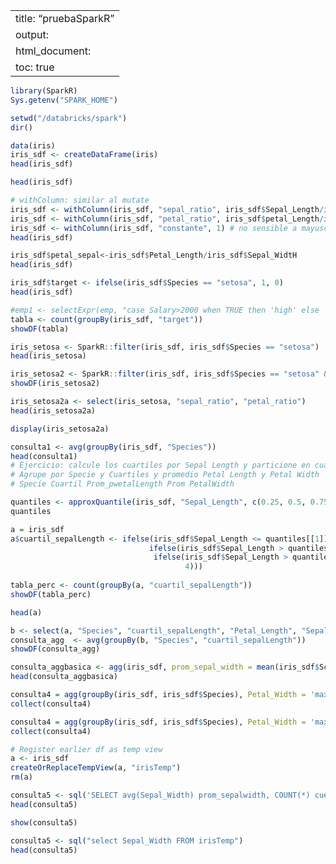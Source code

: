 
---
title: "pruebaSparkR"
output:
  html_document:
    toc: true
---


```{r}
library(SparkR)
Sys.getenv("SPARK_HOME")

```


```{r}
setwd("/databricks/spark")
dir()
```


```{r}
data(iris)
iris_sdf <- createDataFrame(iris)
head(iris_sdf)
```


```{r}
head(iris_sdf)
```


```{r}
# withColumn: similar al mutate
iris_sdf <- withColumn(iris_sdf, "sepal_ratio", iris_sdf$Sepal_Length/iris_sdf$Sepal_wiDtH * 100)
iris_sdf <- withColumn(iris_sdf, "petal_ratio", iris_sdf$petal_Length/iris_sdf$petal_width) # no sensible a mayusculas
iris_sdf <- withColumn(iris_sdf, "constante", 1) # no sensible a mayusculas
head(iris_sdf)

```


```{r}
iris_sdf$petal_sepal<-iris_sdf$Petal_Length/iris_sdf$Sepal_WidtH
head(iris_sdf)
```


```{r}
iris_sdf$target <- ifelse(iris_sdf$Species == "setosa", 1, 0)
head(iris_sdf)
```


```{r}
#emp1 <- selectExpr(emp, "case Salary>2000 when TRUE then 'high' else 'low' end as sale_prob")
tabla <- count(groupBy(iris_sdf, "target"))
showDF(tabla)
```


```{r}
iris_setosa <- SparkR::filter(iris_sdf, iris_sdf$Species == "setosa")
head(iris_setosa)
```


```{r}
iris_setosa2 <- SparkR::filter(iris_sdf, iris_sdf$Species == "setosa" & iris_sdf$Sepal_Width > 3.8)
showDF(iris_setosa2)
```


```{r}
iris_setosa2a <- select(iris_setosa, "sepal_ratio", "petal_ratio") 
head(iris_setosa2a)
```


```{r}
display(iris_setosa2a)
```


```{r}
consulta1 <- avg(groupBy(iris_sdf, "Species"))
head(consulta1)
# Ejercicio: calcule los cuartiles por Sepal Length y particione en cuatro iris, iris$cuartilesSeplaLength
# Agrupe por Specie y Cuartiles y promedio Petal Length y Petal Width
# Specie Cuartil Prom_pwetalLength Prom PetalWidth

```


```{r}
quantiles <- approxQuantile(iris_sdf, "Sepal_Length", c(0.25, 0.5, 0.75), relativeError = 0.0)
quantiles

```


```{r}
a = iris_sdf
a$cuartil_sepalLength <- ifelse(iris_sdf$Sepal_Length <= quantiles[[1]], 1,
                               ifelse(iris_sdf$Sepal_Length > quantiles[[1]] & iris_sdf$Sepal_Length <= quantiles[[2]], 2,
                                ifelse(iris_sdf$Sepal_Length > quantiles[[2]] & iris_sdf$Sepal_Length <= quantiles[[3]], 3,
                                       4)))
                               
tabla_perc <- count(groupBy(a, "cuartil_sepalLength"))
showDF(tabla_perc)
```


```{r}
head(a)
```


```{r}
b <- select(a, "Species", "cuartil_sepalLength", "Petal_Length", "Sepal_Length")
consulta_agg  <- avg(groupBy(b, "Species", "cuartil_sepalLength"))
showDF(consulta_agg)

```


```{r}
consulta_aggbasica <- agg(iris_sdf, prom_sepal_width = mean(iris_sdf$Sconsulta3epal_Width), conteo = count(iris_sdf$Sepal_Width))
head(consulta_aggbasica)
```


```{r}
consulta4 = agg(groupBy(iris_sdf, iris_sdf$Species), Petal_Width = 'max', Sepal_Width = 'avg')
collect(consulta4)
```


```{r}
consulta4 = agg(groupBy(iris_sdf, iris_sdf$Species), Petal_Width = 'max', Sepal_Width = 'avg')
collect(consulta4)

```


```{r}
# Register earlier df as temp view
a <- iris_sdf
createOrReplaceTempView(a, "irisTemp")
rm(a)
```


```{r}
consulta5 <- sql('SELECT avg(Sepal_Width) prom_sepalwidth, COUNT(*) cuenta FROM irisTemp GROUP BY Species')
head(consulta5)
```


```{r}
show(consulta5)
```


```{r}
consulta5 <- sql("select Sepal_Width FROM irisTemp")
head(consulta5)
```

